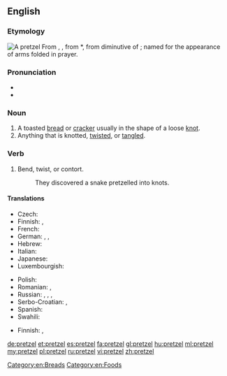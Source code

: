 {{was wotd|2007|August|18}}
{{wikipedia}}
==English==

===Etymology===
[[Image:Pretzel 01-14.jpg|thumb|A pretzel]]
From {{etyl|de|en}} {{term|Pretzel|lang=de}}, {{term|Brezel|lang=de}}, from {{etyl|ML.|en}} *{{term||brachiatellum||lang=la}}, from diminutive of {{etyl|la|en}} {{term|bracchium||arm|lang=la}}; named for the appearance of arms folded in prayer.

===Pronunciation===
* {{IPA|/ˈprɛt.səl/|lang=en}}
* {{audio|en-us-pretzel.ogg|Audio (US)|lang=en}}

===Noun===
{{en-noun}}

# A toasted [[bread]] or [[cracker]] usually in the shape of a loose [[knot]].
# Anything that is knotted, [[twist]]ed, or [[tangle]]d.

===Verb===
{{en-verb|pretzels|pretzelling|pres_ptc2=pretzeling|pres_ptc2_qual=US|pretzelled|past2=pretzeled|past2_qual=US}}

# {{context|transitive|North American|lang=en}} Bend, twist, or contort.
#: They discovered a snake pretzelled into knots.

====Translations====
{{trans-top|toasted bread or cracker in the shape of a knot}}
* Czech: {{t|cs|preclík|m}}
* Finnish: {{t+|fi|rinkeli}}, {{t|fi|viipurinrinkeli}}
* French: {{t+|fr|bretzel|m}}
* German: {{t+|de|Brezel|f|n}}, {{t|de|Pretzel|f|n}}, {{t|de|Breze|f}}
* Hebrew: {{t|he|בייגלה|m|tr=béigele}}
* Italian: {{t+|it|brezel}}
* Japanese: {{t|ja|プレッツェル|tr=purettseru}}
* Luxembourgish: {{t|lb|Bretzel|f}}
{{trans-mid}}
* Polish: {{t+|pl|precel}}
* Romanian: {{t|ro|covrigel|m}}, {{t+|ro|covrig|m}}
* Russian: {{t+|ru|крендель|m|tr=kréndel'}}, {{t+|ru|кренделёк|m|tr=krendeljók}}, {{qualifier|German style}} {{t|ru|прецель|tr=précel'}}, {{t|ru|бретцель|m|tr=brétcel'}}
* Serbo-Croatian: {{t|sh|pèrēc|m}}, {{t|sh|перец|m|sc=Cyrl}}
* Spanish: {{t+|es|pretzel|m}}
* Swahili: {{t|sw|pretseli}}
{{trans-bottom}}

{{trans-top|anything that is knotted, twisted, or tangled}}
* Finnish: {{t+|fi|solmu}}, {{t|fi|hässäkkä}}
{{trans-mid}}
{{trans-bottom}}

[[Category:en:Breads]]
[[Category:en:Foods]]

[[de:pretzel]]
[[et:pretzel]]
[[es:pretzel]]
[[fa:pretzel]]
[[gl:pretzel]]
[[hu:pretzel]]
[[ml:pretzel]]
[[my:pretzel]]
[[pl:pretzel]]
[[ru:pretzel]]
[[vi:pretzel]]
[[zh:pretzel]]